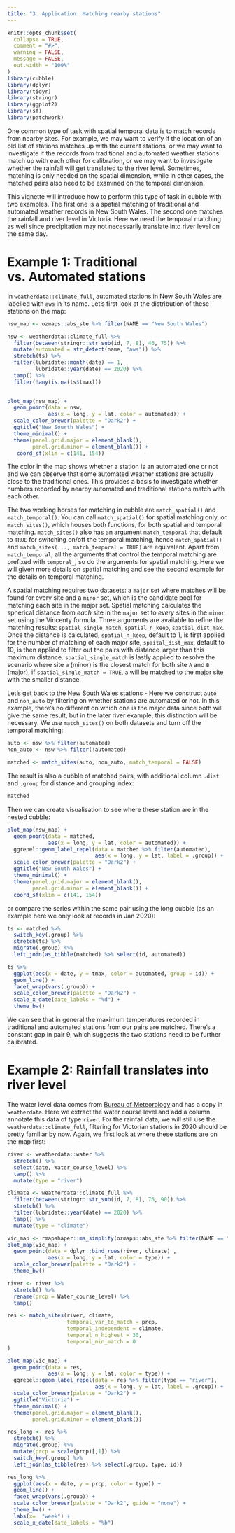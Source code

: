 ```yaml
---
title: "3. Application: Matching nearby stations"
---
```


```r
knitr::opts_chunk$set(
  collapse = TRUE,
  comment = "#>", 
  warning = FALSE,
  message = FALSE,
  out.width = "100%"
)
library(cubble)
library(dplyr)
library(tidyr)
library(stringr)
library(ggplot2)
library(sf)
library(patchwork)
```

One common type of task with spatial temporal data is to match records from nearby sites. For example, we may want to verify if the location of an old list of stations matches up with the current stations, or we may want to investigate if the records from traditional and automated weather stations match up with each other for calibration, or we may want to investigate whether the rainfall will get translated to the river level. Sometimes, matching is only needed on the spatial dimension, while in other cases, the matched pairs also need to be examined on the temporal dimension.  

This vignette will introduce how to perform this type of task in cubble with two examples. The first one is a spatial matching of traditional and automated weather records in New South Wales. The second one matches the rainfall and river level in Victoria. Here we need the temporal matching as well since precipitation may not necessarily translate into river level on the same day. 

# Example 1: Traditional vs. Automated stations

In `weatherdata::climate_full`, automated stations in New South Wales are labelled with `aws` in its name. Let's first look at the distribution of these stations on the map: 

```r
nsw_map <- ozmaps::abs_ste %>% filter(NAME == "New South Wales")  

nsw <- weatherdata::climate_full %>%   
  filter(between(stringr::str_sub(id, 7, 8), 46, 75)) %>%
  mutate(automated = str_detect(name, "aws")) %>% 
  stretch(ts) %>%
  filter(lubridate::month(date) == 1,
         lubridate::year(date) == 2020) %>% 
  tamp() %>% 
  filter(!any(is.na(ts$tmax)))
 

plot_map(nsw_map) +
  geom_point(data = nsw, 
             aes(x = long, y = lat, color = automated)) + 
  scale_color_brewer(palette = "Dark2") + 
  ggtitle("New Sourth Wales") + 
  theme_minimal() + 
  theme(panel.grid.major = element_blank(),
        panel.grid.minor = element_blank()) +
   coord_sf(xlim = c(141, 154))
```

The color in the map shows whether a station is an automated one or not and we can observe that some automated weather stations are actually close to the traditional ones. This provides a basis to investigate whether numbers recorded by nearby automated and traditional stations match with each other.
 
The two working horses for matching in cubble are `match_spatial()` and `match_temporal()`. You can call `match_spatial()` for spatial matching only, or `match_sites()`, which houses both functions, for both spatial and temporal matching. `match_sites()` also has an argument `match_temporal` that default to `TRUE` for switching on/off the temporal matching, hence `match_spatial()` and `match_sites(..., match_temporal = TRUE)` are equivalent. Apart from `match_temporal`, all the arguments that control the temporal matching are prefixed with `temporal_`, so do the arguments for spatial matching. Here we will given more details on spatial matching and see the second example for the details on temporal matching. 

A spatial matching requires two datasets: a `major` set where matches will be found for every site and a `minor` set, which is the candidate pool for matching each site in the major set. Spatial matching calculates the spherical distance from *each* site in the `major` set to *every* sites in the `minor` set using the Vincenty formula. Three arguments are available to refine the matching results: `spatial_single_match`, `spatial_n_keep`, `spatial_dist_max`. Once the distance is calculated, `spatial_n_keep`, default to 1,  is first applied for the number of matching of each major site, `spaital_dist_max`, default to 10, is then applied to filter out the pairs with distance larger than this maximum distance. `spatial_single_match` is lastly applied to resolve the scenario where site `a` (minor) is the closest match for both site `A` and `B` (major), if `spatial_single_match = TRUE`, `a` will be matched to the major site with the smaller distance.
  
Let's get back to the New South Wales stations - Here we construct `auto` and `non_auto` by filtering on whether stations are automated or not. In this example, there's no different on  which one is the major data since both will give the same result, but in the later river example, this distinction will be necessary. We use `match_sites()` on both datasets and turn off the temporal matching: 

```r
auto <- nsw %>% filter(automated)
non_auto <- nsw %>% filter(!automated)

matched <- match_sites(auto, non_auto, match_temporal = FALSE) 
```

The result is also a cubble of matched pairs, with additional column `.dist` and `.group` for distance and grouping index:

```r
matched 
```

Then we can create visualisation to see where these station are in the nested cubble:

```r
plot_map(nsw_map) +
  geom_point(data = matched, 
             aes(x = long, y = lat, color = automated)) + 
  ggrepel::geom_label_repel(data = matched %>% filter(automated),
                            aes(x = long, y = lat, label = .group)) + 
  scale_color_brewer(palette = "Dark2") + 
  ggtitle("New South Wales") + 
  theme_minimal() + 
  theme(panel.grid.major = element_blank(),
        panel.grid.minor = element_blank()) +
  coord_sf(xlim = c(141, 154))
```

or compare the series within the same pair using the long cubble (as an example here we only look at records in Jan 2020):

```r
ts <- matched %>%
  switch_key(.group) %>% 
  stretch(ts) %>% 
  migrate(.group) %>% 
  left_join(as_tibble(matched) %>% select(id, automated))

ts %>%
  ggplot(aes(x = date, y = tmax, color = automated, group = id)) +
  geom_line() +
  facet_wrap(vars(.group)) +
  scale_color_brewer(palette = "Dark2") + 
  scale_x_date(date_labels = "%d") + 
  theme_bw()
```

We can see that in general the maximum temperatures recorded in traditional and automated stations from our pairs are matched. There's a constant gap in pair 9, which suggests the two stations need to be further calibrated.

# Example 2: Rainfall translates into river level

The water level data comes from [Bureau of Meteorology](http://www.bom.gov.au/metadata/catalogue/19115/ANZCW0503900528?template=full) and has a copy in `weatherdata`. Here we extract the water course level and add a column annotate this data of type `river`. For the rainfall data, we will still use the `weatherdata::climate_full`, filtering for Victorian stations in 2020 should be pretty familiar by now. Again, we first look at where these stations are on the map first:

```r
river <- weatherdata::water %>% 
  stretch() %>% 
  select(date, Water_course_level) %>% 
  tamp() %>% 
  mutate(type = "river")

climate <- weatherdata::climate_full %>% 
  filter(between(stringr::str_sub(id, 7, 8), 76, 90)) %>% 
  stretch() %>% 
  filter(lubridate::year(date) == 2020) %>% 
  tamp() %>% 
  mutate(type = "climate")

vic_map <- rmapshaper::ms_simplify(ozmaps::abs_ste %>% filter(NAME == "Victoria"))  
plot_map(vic_map) +
  geom_point(data = dplyr::bind_rows(river, climate) , 
             aes(x = long, y = lat, color = type)) + 
  scale_color_brewer(palette = "Dark2") +
  theme_bw()
```



```r
river <- river %>% 
  stretch() %>% 
  rename(prcp = Water_course_level) %>% 
  tamp()

res <- match_sites(river, climate,
                   temporal_var_to_match = prcp,
                   temporal_independent = climate,
                   temporal_n_highest = 30,
                   temporal_min_match = 0
)
```

```r
plot_map(vic_map) +
  geom_point(data = res, 
             aes(x = long, y = lat, color = type)) + 
  ggrepel::geom_label_repel(data = res %>% filter(type == "river"),
                            aes(x = long, y = lat, label = .group)) + 
  scale_color_brewer(palette = "Dark2") + 
  ggtitle("Victoria") + 
  theme_minimal() + 
  theme(panel.grid.major = element_blank(),
        panel.grid.minor = element_blank())
```


```r
res_long <- res %>% 
  stretch() %>% 
  migrate(.group) %>% 
  mutate(prcp = scale(prcp)[,1]) %>% 
  switch_key(.group) %>% 
  left_join(as_tibble(res) %>% select(.group, type, id))

res_long %>% 
  ggplot(aes(x = date, y = prcp, color = type)) + 
  geom_line() + 
  facet_wrap(vars(.group)) + 
  scale_color_brewer(palette = "Dark2", guide = "none") + 
  theme_bw() + 
  labs(x=  "week") + 
  scale_x_date(date_labels = "%b")

```

